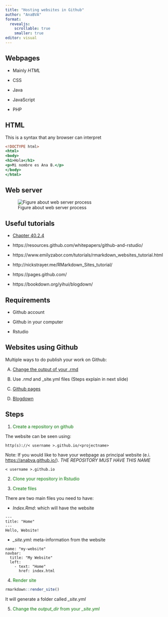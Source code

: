 ```yaml
---
title: "Hosting websites in Github"
author: "AnaBVA"
format: 
  revealjs:
    scrollable: true
    smaller: true
editor: visual
---
```



## Webpages

-   Mainly *HTML*

-   CSS

-   Java

-   JavaScript

-   PHP

## HTML

This is a syntax that any browser can interpret

```.html
<!DOCTYPE html>
<html>
<body>
<h1>Hola</h1>
<p>Mi nombre es Ana B.</p>
</body>
</html>
```


## Web server

![Figure about web server process](https://www.oreilly.com/api/v2/epubs/9781449355517/files/httpatomoreillycomsourceoreillyimages1416222.png)

## Useful tutorials

-   [Chapter 40.2.4](http://rafalab.dfci.harvard.edu/dsbook/reproducible-projects-with-rstudio-and-r-markdown.html)

-   https://resources.github.com/whitepapers/github-and-rstudio/

-   https://www.emilyzabor.com/tutorials/rmarkdown_websites_tutorial.html

-   http://nickstrayer.me/RMarkdown_Sites_tutorial/

-   https://pages.github.com/

-   https://bookdown.org/yihui/blogdown/

## Requirements

-   Github account

-   Github in your computer

-   Rstudio

## Websites using Github

Multiple ways to do publish your work on Github:

A.  [Change the output of your .rmd](https://github.com/AnaBVA/github_websites_test/blob/main/ouput_header.md)

B.  Use *.rmd* and \_site.yml files (Steps explain in next slide)

C.  [Github pages](https://pages.github.com/)

D.  [Blogdown](https://bookdown.org/yihui/blogdown/)



## Steps

1.  [Create a repository on github]{style="color: green;"}

The website can be seen using:

`http(s)://< username >.github.io/<projectname>`


:::{.callout-note}
Note: If you would like to have your webpage as principal website (e.i. [https://anabva.github.io/]()). *THE REPOSITORY MUST HAVE THIS NAME*

`< username >.github.io`
:::


2.  [Clone your repository in Rstudio]{style="color: green;"}

3.  [Create files]{style="color: green;"}

There are two main files you need to have:

-   *Index.Rmd*: which will have the website

```.text
---
title: "Home"
---
Hello, Website!
```



-   *\_site.yml*: meta-information from the website

```.text
name: "my-website"
navbar:
  title: "My Website"
  left:
    - text: "Home"
      href: index.html
```


4.  [Render site]{style="color: green;"}

```.r
rmarkdown::render_site()
```

It will generate a folder called *\_site.yml*

5.  [Change the *output_dir* from your *\_site.yml*]{style="color: green;"}



